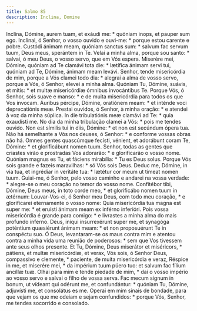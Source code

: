 ```yaml
---
title: Salmo 85
description: Inclina, Domine
---
```


<div class="grid grid-cols-2 gap-5">
  <span class="text-justify">
    Inclína, Dómine, aurem tuam, et exáudi me: * quóniam inops, et pauper sum
    ego.
  </span>
  <span class="text-justify">
    Inclinai, ó Senhor, o vosso ouvido e ouvi-me: * porque estou carente e
    pobre.
  </span>
  <span class="text-justify">
    Custódi ánimam meam, quóniam sanctus sum: * salvum fac servum tuum, Deus
    meus, sperántem in Te.
  </span>
  <span class="text-justify">
    Velai a minha alma, porque sou santo: * salvai, ó meu Deus, o vosso servo,
    que em Vós espera.
  </span>
  <span class="text-justify">
    Miserére mei, Dómine, quóniam ad Te clamávi tota die: * lætífica ánimam
    servi tui, quóniam ad Te, Dómine, ánimam meam levávi.
  </span>
  <span class="text-justify">
    Senhor, tende misericórdia de mim, porque a Vós clamei todo dia: * alegrai a
    alma de vosso servo, porque a Vós, ó Senhor, elevei a minha alma.
  </span>
  <span class="text-justify">
    Quóniam Tu, Dómine, suávis, et mitis: * et multæ misericórdiæ ómnibus
    invocántibus Te.
  </span>
  <span class="text-justify">
    Porque Vós, ó Senhor, sois suave e manso: * e de muita misericórdia para
    todos os que Vos invocam.
  </span>
  <span class="text-justify">
    Áuribus pércipe, Dómine, oratiónem meam: * et inténde voci deprecatiónis
    meæ.
  </span>
  <span class="text-justify">
    Prestai ouvidos, ó Senhor, à minha oração: * e atendei à voz da minha
    súplica.
  </span>
  <span class="text-justify">
    In die tribulatiónis meæ clamávi ad Te: * quia exaudísti me.
  </span>
  <span class="text-justify">
    No dia da minha tribulação clamei a Vós: * pois me tendes ouvido.
  </span>
  <span class="text-justify">
    Non est símilis tui in diis, Dómine: * et non est secúndum ópera tua.
  </span>
  <span class="text-justify">
    Não há semelhante a Vós nos deuses, ó Senhor: * e conforme vossas obras não
    há.
  </span>
  <span class="text-justify">
    Omnes gentes quascúmque fecísti, vénient, et adorábunt coram Te, Dómine: *
    et glorificábunt nomen tuum.
  </span>
  <span class="text-justify">
    Senhor, todas as gentes que criastes virão e prostradas Vos adorarão: * e
    glorificarão o vosso nome.
  </span>
  <span class="text-justify">
    Quóniam magnus es Tu, et fáciens mirabília: * Tu es Deus solus.
  </span>
  <span class="text-justify">
    Porque Vós sois grande e fazeis maravilhas: * só Vós sois Deus.
  </span>
  <span class="text-justify">
    Deduc me, Dómine, in via tua, et ingrédiar in veritáte tua: * lætétur cor
    meum ut tímeat nomen tuum.
  </span>
  <span class="text-justify">
    Guiai-me, ó Senhor, pelo vosso caminho e andarei na vossa verdade: *
    alegre-se o meu coração no temor do vosso nome.
  </span>
  <span class="text-justify">
    Confitébor tibi, Dómine, Deus meus, in toto corde meo, * et glorificábo
    nomen tuum in ætérnum:
  </span>
  <span class="text-justify">
    Louvar-Vos-ei, ó Senhor meu Deus, com todo meu coração, * e glorificarei
    eternamente o vosso nome:
  </span>
  <span class="text-justify">
    Quia misericórdia tua magna est super me: * et eruísti ánimam meam ex
    inférno inferióri.
  </span>
  <span class="text-justify">
    Pois vossa misericórdia é grande para comigo: * e livrastes a minha alma do
    mais profundo inferno.
  </span>
  <span class="text-justify">
    Deus, iníqui insurrexérunt super me, et synagóga poténtium quæsiérunt ánimam
    meam: * et non proposuérunt Te in conspéctu suo.
  </span>
  <span class="text-justify">
    Ó Deus, levantaram-se os maus contra mim e atentou contra a minha vida uma
    reunião de poderosos: * sem que Vos tivessem ante seus olhos presente.
  </span>
  <span class="text-justify">
    Et Tu, Dómine, Deus miserátor et miséricors, * pátiens, et multæ
    misericórdiæ, et verax,
  </span>
  <span class="text-justify">
    Vós sois, ó Senhor Deus, compassivo e clemente, * paciente, de muita
    misericórdia e veraz,
  </span>
  <span class="text-justify">
    Réspice in me, et miserére mei, * da impérium tuum púero tuo: et salvum fac
    fílium ancíllæ tuæ.
  </span>
  <span class="text-justify">
    Olhai para mim e tende piedade de mim, * dai o vosso império ao vosso servo
    e salvai o filho de vossa serva.
  </span>
  <span class="text-justify">
    Fac mecum signum in bonum, ut vídeant qui odérunt me, et confundántur: *
    quóniam Tu, Dómine, adjuvísti me, et consolátus es me.
  </span>
  <span class="text-justify">
    Operai em mim sinais de bondade, para que vejam os que me odeiam e sejam
    confundidos: * porque Vós, Senhor, me tendes socorrido e consolado.
  </span>
</div>
